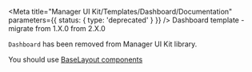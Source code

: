 
<Meta
  title="Manager UI Kit/Templates/Dashboard/Documentation"
  parameters={{ status: { type: 'deprecated' } }}
/>
<Text preset={TEXT_PRESET.heading1}>
  Dashboard template - migrate from 1.X.0 from 2.X.0
</Text>

`Dashboard` has been removed from Manager UI Kit library.

You should use <a href="/?path=/story/templates-base--dashboard-template">BaseLayout components</a>
